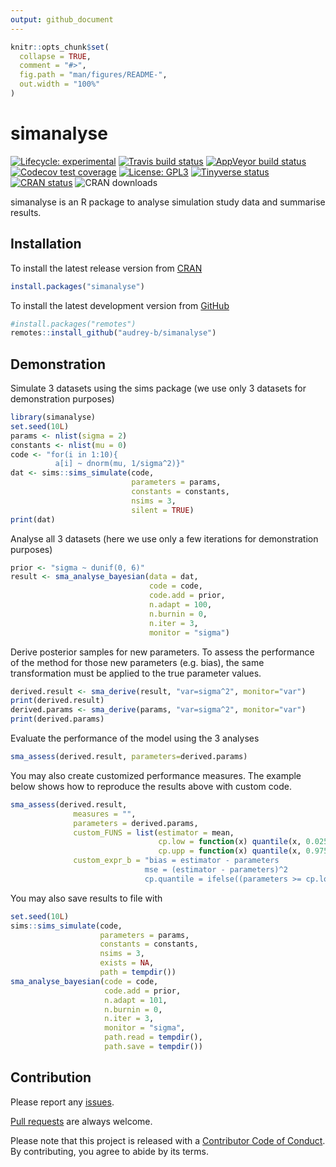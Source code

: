 ```yaml
---
output: github_document
---
```


<!-- README.md is generated from README.Rmd. Please edit that file -->

```r
knitr::opts_chunk$set(
  collapse = TRUE,
  comment = "#>",
  fig.path = "man/figures/README-",
  out.width = "100%"
)
```
# simanalyse

<!-- badges: start -->
[![Lifecycle: experimental](https://img.shields.io/badge/lifecycle-experimental-orange.svg)](https://www.tidyverse.org/lifecycle/#experimental)
[![Travis build status](https://travis-ci.com/audrey-b/simanalyse.svg?branch=master)](https://travis-ci.com/audrey-b/simanalyse)
[![AppVeyor build status](https://ci.appveyor.com/api/projects/status/github/audrey-b/simanalyse?branch=master&svg=true)](https://ci.appveyor.com/project/audrey-b/simanalyse)
[![Codecov test coverage](https://codecov.io/gh/audrey-b/simanalyse/branch/master/graph/badge.svg)](https://codecov.io/gh/audrey-b/simanalyse?branch=master)
[![License: GPL3](https://img.shields.io/badge/License-GPL3-blue.svg)](https://www.gnu.org/licenses/gpl-3.0.html)
[![Tinyverse status](https://tinyverse.netlify.com/badge/simanalyse)](https://CRAN.R-project.org/package=simanalyse)
[![CRAN status](https://www.r-pkg.org/badges/version/simanalyse)](https://cran.r-project.org/package=simanalyse)
![CRAN downloads](http://cranlogs.r-pkg.org/badges/simanalyse)
<!-- badges: end -->

simanalyse is an R package to analyse simulation study data and summarise results.

## Installation

To install the latest release version from [CRAN](https://cran.r-project.org)
```r
install.packages("simanalyse")
```

To install the latest development version from [GitHub](https://github.com/audrey-b/simanalyse)
```r
#install.packages("remotes")
remotes::install_github("audrey-b/simanalyse")
```

## Demonstration

Simulate 3 datasets using the sims package (we use only 3 datasets for demonstration purposes)
```r
library(simanalyse)
set.seed(10L)
params <- nlist(sigma = 2)
constants <- nlist(mu = 0)
code <- "for(i in 1:10){
          a[i] ~ dnorm(mu, 1/sigma^2)}"
dat <- sims::sims_simulate(code, 
                           parameters = params, 
                           constants = constants,
                           nsims = 3,
                           silent = TRUE)
print(dat)
```

Analyse all 3 datasets (here we use only a few iterations for demonstration purposes)
```r
prior <- "sigma ~ dunif(0, 6)"
result <- sma_analyse_bayesian(data = dat,
                               code = code,
                               code.add = prior,
                               n.adapt = 100,
                               n.burnin = 0,
                               n.iter = 3,
                               monitor = "sigma")
```

Derive posterior samples for new parameters. To assess the performance of the method for those new parameters (e.g. bias), the same transformation must be applied to the true parameter values.
```r
derived.result <- sma_derive(result, "var=sigma^2", monitor="var")
print(derived.result)
derived.params <- sma_derive(params, "var=sigma^2", monitor="var")
print(derived.params)
```

Evaluate the performance of the model using the 3 analyses
```r
sma_assess(derived.result, parameters=derived.params)
```
You may also create customized performance measures. The example below shows how to reproduce the results above with custom code.
```r
sma_assess(derived.result,
              measures = "", 
              parameters = derived.params, 
              custom_FUNS = list(estimator = mean,
                                 cp.low = function(x) quantile(x, 0.025),
                                 cp.upp = function(x) quantile(x, 0.975)),
              custom_expr_b = "bias = estimator - parameters
                              mse = (estimator - parameters)^2
                              cp.quantile = ifelse((parameters >= cp.low) & (parameters <= cp.upp), 1, 0)")
```

You may also save results to file with

```r
set.seed(10L)
sims::sims_simulate(code, 
                    parameters = params, 
                    constants = constants,
                    nsims = 3,
                    exists = NA,
                    path = tempdir())
sma_analyse_bayesian(code = code,
                     code.add = prior,
                     n.adapt = 101,
                     n.burnin = 0,
                     n.iter = 3,
                     monitor = "sigma",
                     path.read = tempdir(),
                     path.save = tempdir())
```

## Contribution

Please report any [issues](https://github.com/audrey-b/simanalyse/issues).

[Pull requests](https://github.com/audrey-b/simanalyse/pulls) are always welcome.

Please note that this project is released with a [Contributor Code of Conduct](https://github.com/audrey-b/simanalyse/blob/master/CODE_OF_CONDUCT.md).
By contributing, you agree to abide by its terms.
